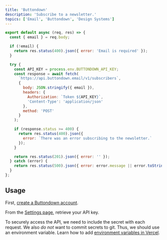 ```yaml
---
title: 'Buttondown'
description: 'Subscribe to a newsletter.'
topics: ['Email', 'Buttondown', 'Design Systems']
---
```


```js
export default async (req, res) => {
  const { email } = req.body;

  if (!email) {
    return res.status(400).json({ error: 'Email is required' });
  }

  try {
    const API_KEY = process.env.BUTTONDOWN_API_KEY;
    const response = await fetch(
      `https://api.buttondown.email/v1/subscribers`,
      {
        body: JSON.stringify({ email }),
        headers: {
          Authorization: `Token ${API_KEY}`,
          'Content-Type': 'application/json'
        },
        method: 'POST'
      }
    );

    if (response.status >= 400) {
      return res.status(400).json({
        error: `There was an error subscribing to the newsletter.`
      });
    }

    return res.status(201).json({ error: '' });
  } catch (error) {
    return res.status(500).json({ error: error.message || error.toString() });
  }
};
```

## Usage

<Step number={1} title="Create Buttondown Account" />

First, [create a Buttondown account](https://buttondown.email).

<Step number={2} title="Find API Key" />

From the [Settings page](https://buttondown.email/settings), retrieve your API key.

<Step number={3} title="Add Environment Variables" />

To securely access the API, we need to include the secret with each request.
We also _do not_ want to commit secrets to git. Thus, we should use an environment variable.
Learn how to add [environment variables in Vercel](https://vercel.com/docs/environment-variables).
